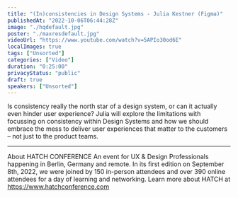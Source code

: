 ```yaml
---
title: "(In)consistencies in Design Systems - Julia Kestner (Figma)"
publishedAt: "2022-10-06T06:44:28Z"
image: "./hqdefault.jpg"
poster: "./maxresdefault.jpg"
videoUrl: "https://www.youtube.com/watch?v=5APIo30od6E"
localImages: true
tags: ["Unsorted"]
categories: ["Video"]
duration: "0:25:00"
privacyStatus: "public"
draft: true
speakers: ["Unsorted"]
---
```

Is consistency really the north star of a design system, or can it actually even hinder user experience? Julia will explore the limitations with focussing on consistency within Design Systems and how we should embrace the mess to deliver user experiences that matter to the customers – not just to the product teams.

-------

About HATCH CONFERENCE
An event for UX & Design Professionals happening in Berlin, Germany and remote. In its first edition on September 8th, 2022, we were joined by 150 in-person attendees and over 390 online attendees for a day of learning and networking. Learn more about HATCH at https://www.hatchconference.com
